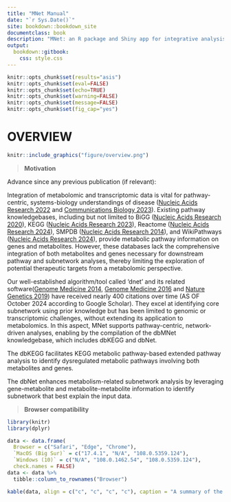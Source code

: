 ```yaml
--- 
title: "MNet Manual"
date: "`r Sys.Date()`"
site: bookdown::bookdown_site
documentclass: book
description: "MNet: an R package and Shiny app for integrative analysis of metabolomic and transcriptomic data."
output:
  bookdown::gitbook:
    css: style.css
---
```


```r
knitr::opts_chunk$set(results="asis")
knitr::opts_chunk$set(eval=FALSE)
knitr::opts_chunk$set(echo=TRUE)
knitr::opts_chunk$set(warning=FALSE)
knitr::opts_chunk$set(message=FALSE)
knitr::opts_chunk$set(fig_cap="yes")
```

# OVERVIEW
```r
knitr::include_graphics("figure/overview.png")
```

<blockquote>
**Motivation**
</blockquote> 

Advance since any previous publication (if relevant):  

Integration of metabolomic and transcriptomic data is vital for pathway-centric, systems-biology understandings of disease ([Nucleic Acids Research 2022]( https://doi.org/10.1093/nar/gkab1132) and [Communications Biology 2023](https://doi.org/10.1038/s42003-023-05548-w)). Existing pathway knowledgebases, including but not limited to BiGG ([Nucleic Acids Research 2020](https://doi.org/10.1093/nar/gkz1054)), KEGG ([Nucleic Acids Research 2023](https://doi.org/10.1093/nar/gkac963)), Reactome ([Nucleic Acids Research 2024](https://doi.org/10.1093/nar/gkad1025)), SMPDB ([Nucleic Acids Research 2014](https://doi.org/10.1093/nar/gkt1067)), and WikiPathways ([Nucleic Acids Research 2024](https://doi.org/10.1093/nar/gkad960)), provide metabolic pathway information on genes and metabolites. However, these databases lack the comprehensive integration of both metabolites and genes necessary for downstream pathway and subnetwork analyses, thereby limiting the exploration of potential therapeutic targets from a metabolomic perspective.  

Our well-established algorithm/tool called ‘dnet’ and its related software([Genome Medicine 2014](https://doi.org/10.1186/s13073-014-0064-8), [Genome Medicine 2016](https://doi.org/10.1186/s13073-016-0384-y) and [Nature Genetics 2019](https://doi.org/10.1038/s41588-019-0456-1)) have received nearly 400 citations over time (AS OF October 2024 according to Google Scholar). They excel at identifying core subnetwork using prior knowledge but has been limited to genomic or transcriptomic challenges, without extending its application to metabolomics. In this aspect, MNet supports pathway-centric, network-driven analyses, enabling by the compilation of the dbMNet knowledgebase, which includes dbKEGG and dbNet.  

The dbKEGG facilitates KEGG metabolic pathway-based extended pathway analysis to identify dysregulated metabolic pathways involving both metabolites and genes.  

The dbNet enhances metabolism-related subnetwork analysis by leveraging gene-metabolite and metabolite-metabolite information to identify subnetwork that best explain the input data.  

<blockquote>
**Browser compatibility**
</blockquote> 

```r
library(knitr)
library(dplyr)

data <- data.frame(
  Browser = c("Safari", "Edge", "Chrome"),
  `MacOS (Big Sur)` = c("17.4.1", "N/A", "108.0.5359.124"),
  `Windows (10)` = c("N/A", "108.0.1462.54", "108.0.5359.124"),
  check.names = FALSE)
data <- data %>%
  tibble::column_to_rownames("Browser")

kable(data, align = c("c", "c", "c", "c"), caption = "A summary of the MNet browser compatibility.")
```
